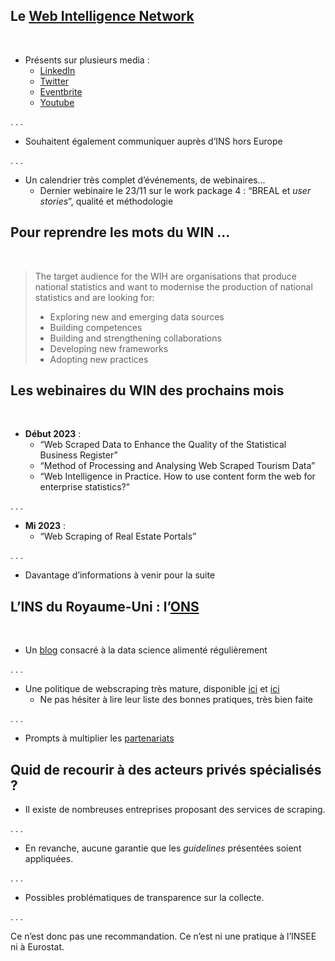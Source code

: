 ## Le [Web Intelligence Network](https://ec.europa.eu/eurostat/cros/WIN_en) {.smaller}

<br>

- Présents sur plusieurs media :
    + [LinkedIn](https://www.linkedin.com/company/essnet-project-web-intelligence-network/)
    + [Twitter](https://twitter.com/EssnetWin?ref_src=twsrc%5Egoogle%7Ctwcamp%5Eserp%7Ctwgr%5Eauthor)
    + [Eventbrite](https://www.eventbrite.co.uk/o/essnet-web-intelligence-network-project-54944960133?utm_source=eventbrite&utm_medium=email&utm_campaign=event_reminder&utm_term=orgname)
    + [Youtube](https://www.youtube.com/channel/UC5fUzazBu7d1Arl17LdC4zQ)

. . .

- Souhaitent également communiquer auprès d'INS hors Europe

. . .

- Un calendrier très complet d'événements, de webinaires...
    + Dernier webinaire le 23/11 sur le work package 4 : "BREAL et _user stories_", qualité et méthodologie


## Pour reprendre les mots du WIN ...

<br>

> The target audience for the WIH are organisations that produce national statistics and want to modernise the production of national statistics and are looking for:
>
>   * Exploring new and emerging data sources <br>
>   * Building competences <br>
>   * Building and strengthening collaborations <br>
>   * Developing new frameworks <br>
>   * Adopting new practices


## Les webinaires du WIN des prochains mois {.smaller}

<br>

- [__Début 2023__]{.blue2} :
    + "Web Scraped Data to Enhance the Quality of the Statistical Business Register"
    + "Method of Processing and Analysing Web Scraped Tourism Data"
    + "Web Intelligence in Practice. How to use content form the web for enterprise statistics?"

. . .

- [__Mi 2023__]{.blue2} :
    + "Web Scraping of Real Estate Portals"

. . .

- Davantage d'informations à venir pour la suite


## L'INS du Royaume-Uni : l'[ONS](https://www.ons.gov.uk/)

<br>

- Un [blog](https://datasciencecampus.ons.gov.uk/) consacré à la data science alimenté régulièrement

. . .

- Une politique de webscraping très mature, disponible [ici](https://www.ons.gov.uk/aboutus/transparencyandgovernance/datastrategy/datapolicies/webscrapingpolicy) et [ici](https://www.ons.gov.uk/file?uri=/aboutus/transparencyandgovernance/datastrategy/datapolicies/webscrapingpolicy/webscrapingpolicy.pdf)
    - Ne pas hésiter à lire leur liste des bonnes pratiques, très bien faite

. . .

- Prompts à multiplier les [partenariats](https://datasciencecampus.ons.gov.uk/partnerships/)


## Quid de recourir à des acteurs privés spécialisés ?

- Il existe de nombreuses entreprises proposant des services de scraping.

. . .

- En revanche, aucune garantie que les _guidelines_ présentées soient appliquées.

. . .

- Possibles problématiques de transparence sur la collecte.

. . .

Ce n'est donc pas une recommandation. Ce n'est ni une pratique à l'INSEE ni à Eurostat.
